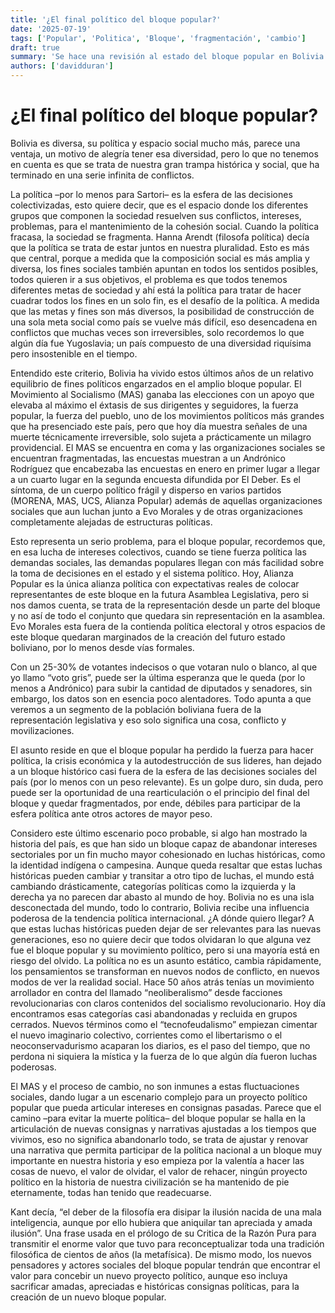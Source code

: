```yaml
---
title: '¿El final político del bloque popular?'
date: '2025-07-19'
tags: ['Popular', 'Politica', 'Bloque', 'fragmentación', 'cambio']
draft: true
summary: 'Se hace una revisión al estado del bloque popular en Bolivia y su futuro sobre la política boliviana.'
authors: ['davidduran']
---
```


# ¿El final político del bloque popular?

Bolivia es diversa, su política y espacio social mucho más, parece una ventaja, un motivo de alegría tener esa diversidad, pero lo que no tenemos en cuenta es que se trata de nuestra gran trampa histórica y social, que ha terminado en una serie infinita de conflictos.

La política –por lo menos para Sartori– es la esfera de las decisiones colectivizadas, esto quiere decir, que es el espacio donde los diferentes grupos que componen la sociedad resuelven sus conflictos, intereses, problemas, para el mantenimiento de la cohesión social. Cuando la política fracasa, la sociedad se fragmenta. Hanna Arendt (filosofa política) decía que la política se trata de estar juntos en nuestra pluralidad. Esto es más que central, porque a medida que la composición social es más amplia y diversa, los fines sociales también apuntan en todos los sentidos posibles, todos quieren ir a sus objetivos, el problema es que todos tenemos diferentes metas de sociedad y ahí está la política para tratar de hacer cuadrar todos los fines en un solo fin, es el desafío de la política. A medida que las metas y fines son más diversos, la posibilidad de construcción de una sola meta social como país se vuelve más difícil, eso desencadena en conflictos que muchas veces son irreversibles, solo recordemos lo que algún día fue Yugoslavia; un país compuesto de una diversidad riquísima pero insostenible en el tiempo.

Entendido este criterio, Bolivia ha vivido estos últimos años de un relativo equilibrio de fines políticos engarzados en el amplio bloque popular. El Movimiento al Socialismo (MAS) ganaba las elecciones con un apoyo que elevaba al máximo el éxtasis de sus dirigentes y seguidores, la fuerza popular, la fuerza del pueblo, uno de los movimientos políticos más grandes que ha presenciado este país, pero que hoy día muestra señales de una muerte técnicamente irreversible, solo sujeta a prácticamente un milagro providencial. El MAS se encuentra en coma y las organizaciones sociales se encuentran fragmentadas, las encuestas muestran a un Andrónico Rodríguez que encabezaba las encuestas en enero en primer lugar a llegar a un cuarto lugar en la segunda encuesta difundida por El Deber. Es el síntoma, de un cuerpo político frágil y disperso en varios partidos (MORENA, MAS, UCS, Alianza Popular) además de aquellas organizaciones sociales que aun luchan junto a Evo Morales y de otras organizaciones completamente alejadas de estructuras políticas.

Esto representa un serio problema, para el bloque popular, recordemos que, en esa lucha de intereses colectivos, cuando se tiene fuerza política las demandas sociales, las demandas populares llegan con más facilidad sobre la toma de decisiones en el estado y el sistema político. Hoy, Alianza Popular es la única alianza política con expectativas reales de colocar representantes de este bloque en la futura Asamblea Legislativa, pero si nos damos cuenta, se trata de la representación desde un parte del bloque y no así de todo el conjunto que quedara sin representación en la asamblea. Evo Morales esta fuera de la contienda política electoral y otros espacios de este bloque quedaran marginados de la creación del futuro estado boliviano, por lo menos desde vías formales.

Con un 25-30% de votantes indecisos o que votaran nulo o blanco, al que yo llamo “voto gris”, puede ser la última esperanza que le queda (por lo menos a Andrónico) para subir la cantidad de diputados y senadores, sin embargo, los datos son en esencia poco alentadores. Todo apunta a que veremos a un segmento de la población boliviana fuera de la representación legislativa y eso solo significa una cosa, conflicto y movilizaciones.

El asunto reside en que el bloque popular ha perdido la fuerza para hacer política, la crisis económica y la autodestrucción de sus lideres, han dejado a un bloque histórico casi fuera de la esfera de las decisiones sociales del país (por lo menos con un peso relevante). Es un golpe duro, sin duda, pero puede ser la oportunidad de una rearticulación o el principio del final del bloque y quedar fragmentados, por ende, débiles para participar de la esfera política ante otros actores de mayor peso.

Considero este último escenario poco probable, si algo han mostrado la historia del país, es que han sido un bloque capaz de abandonar intereses sectoriales por un fin mucho mayor cohesionado en luchas históricas, como la identidad indígena o campesina. Aunque queda resaltar que estas luchas históricas pueden cambiar y transitar a otro tipo de luchas, el mundo está cambiando drásticamente, categorías políticas como la izquierda y la derecha ya no parecen dar abasto al mundo de hoy. Bolivia no es una isla desconectada del mundo, todo lo contrario, Bolivia recibe una influencia poderosa de la tendencia política internacional. ¿A dónde quiero llegar? A que estas luchas históricas pueden dejar de ser relevantes para las nuevas generaciones, eso no quiere decir que todos olvidaran lo que alguna vez fue el bloque popular y su movimiento político, pero si una mayoría está en riesgo del olvido. La política no es un asunto estático, cambia rápidamente, los pensamientos se transforman en nuevos nodos de conflicto, en nuevos modos de ver la realidad social. Hace 50 años atrás tenías un movimiento arrollador en contra del llamado “neoliberalismo” desde facciones revolucionarias con claros contenidos del socialismo revolucionario. Hoy día encontramos esas categorías casi abandonadas y recluida en grupos cerrados. Nuevos términos como el “tecnofeudalismo” empiezan cimentar el nuevo imaginario colectivo, corrientes como el libertarismo o el neoconservadurismo acaparan los diarios, es el paso del tiempo, que no perdona ni siquiera la mística y la fuerza de lo que algún día fueron luchas poderosas.

El MAS y el proceso de cambio, no son inmunes a estas fluctuaciones sociales, dando lugar a un escenario complejo para un proyecto político popular que pueda articular intereses en consignas pasadas. Parece que el camino –para evitar la muerte política– del bloque popular se halla en la articulación de nuevas consignas y narrativas ajustadas a los tiempos que vivimos, eso no significa abandonarlo todo, se trata de ajustar y renovar una narrativa que permita participar de la política nacional a un bloque muy importante en nuestra historia y eso empieza por la valentía a hacer las cosas de nuevo, el valor de olvidar, el valor de rehacer, ningún proyecto político en la historia de nuestra civilización se ha mantenido de pie eternamente, todas han tenido que readecuarse.

Kant decía, “el deber de la filosofía era disipar la ilusión nacida de una mala inteligencia, aunque por ello hubiera que aniquilar tan apreciada y amada ilusión”. Una frase usada en el prólogo de su Critica de la Razón Pura para transmitir el enorme valor que tuvo para reconceptualizar toda una tradición filosófica de cientos de años (la metafísica). De mismo modo, los nuevos pensadores y actores sociales del bloque popular tendrán que encontrar el valor para concebir un nuevo proyecto político, aunque eso incluya sacrificar amadas, apreciadas e históricas consignas políticas, para la creación de un nuevo bloque popular.
